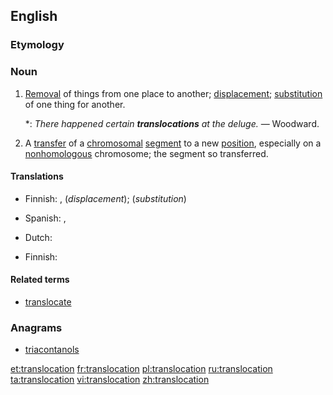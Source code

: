 ==English==

===Etymology===
{{prefix|trans|location}}

===Noun===
{{en-noun}}

# [[removal|Removal]] of things from one place to another; [[displacement]]; [[substitution]] of one thing for another.
#*: ''There happened certain '''translocations''' at the deluge.'' &mdash; Woodward.
# {{genetics}} A [[transfer]] of a [[chromosomal]] [[segment]] to a new [[position]], especially on a [[nonhomologous]] chromosome; the segment so transferred.

====Translations====
{{trans-top|displacement, substitution}}
* Finnish: {{t-|fi|siirto}},  {{t-|fi|siirtäminen}} (''displacement'');  {{t|fi|korvaaminen}} (''substitution'')
{{trans-mid}}
* Spanish: {{t-|es|traslado}}, {{t-|es|translocación}}
{{trans-bottom}}

{{trans-top|genetics: transfer of chromosomal segment}}
* Dutch: {{t-|nl|translocatie|f}}
{{trans-mid}}
* Finnish: {{t-|fi|translokaatio}}
{{trans-bottom}}

====Related terms====
* [[translocate]]

===Anagrams===
* [[triacontanols#English|triacontanols]]

[[et:translocation]]
[[fr:translocation]]
[[pl:translocation]]
[[ru:translocation]]
[[ta:translocation]]
[[vi:translocation]]
[[zh:translocation]]